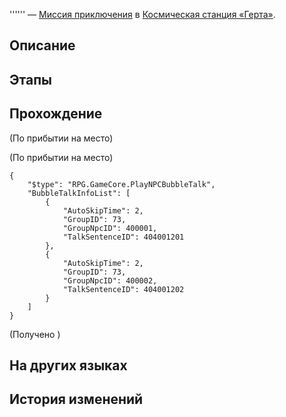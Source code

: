 {{Дополнить|Диалоги.}}
{{Миссия Инфобокс
|id              = 4040012
|Название        = 
|Изображение     = Миссия Освоения .png
|Тип             = Миссия приключения
|События         = 
|Глава           = 
|Условия         = Завершена [[Миссия Освоения]] ''[[Неисчезающие тени]]''
|Персонажи       = Первопроходец; Странное растение
|СтартЛокация    = [[Космическая станция «Герта»]] — [[Базовая зона]]
|Локации         = Базовая зона
|Предыдущая      = 
|Следующая       = 
|Награды         = 
}}
'''''' — [[Миссия приключения]] в [[Космическая станция «Герта»]].

==Описание==
{{Описание|<!--официальное описание из Перекрёстка судеб-->}}

==Этапы==


==Прохождение==
{{Дополнить}}

:<!--0.25-second delay-->
;(По прибытии на место)

;(По прибытии на место)
<pre>{
	"$type": "RPG.GameCore.PlayNPCBubbleTalk",
	"BubbleTalkInfoList": [
		{
			"AutoSkipTime": 2,
			"GroupID": 73,
			"GroupNpcID": 400001,
			"TalkSentenceID": 404001201
		},
		{
			"AutoSkipTime": 2,
			"GroupID": 73,
			"GroupNpcID": 400002,
			"TalkSentenceID": 404001202
		}
	]
}</pre>
;(Получено {{Item|Похвала высокой морали|20|x=1|text=Похвала высокой морали}})
{{Диалог Конец}}

==На других языках==
{{На других языках
|en   = 
|zhs  = 
|zht  = 
|ja   = 
|ko   = 
|es   = 
|fr   = 
|ru   = 
|th   = 
|vi   = 
|de   = 
|id   = 
|pt   = 
}}

==История изменений==
{{История изменений|2.7}}
